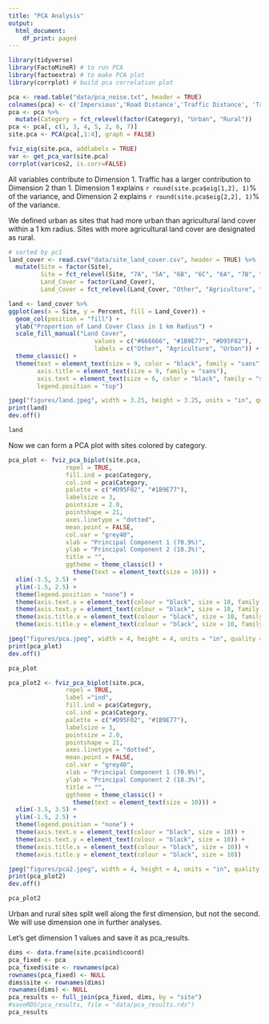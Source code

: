 ```yaml
---
title: "PCA Analysis"
output:
  html_document:
    df_print: paged
---
```

```r
library(tidyverse)
library(FactoMineR) # to run PCA
library(factoextra) # to make PCA plot
library(corrplot) # build pca correlation plot
```

```r
pca <- read.table("data/pca_noise.txt", header = TRUE)
colnames(pca) <- c('Impervious','Road Distance','Traffic Distance', 'Traffic', 'Road Length', 'Traffic Impact', 'Category')
pca <- pca %>% 
  mutate(Category = fct_relevel(factor(Category), "Urban", "Rural"))
pca <- pca[, c(1, 3, 4, 5, 2, 6, 7)]
site.pca <- PCA(pca[,1:4], graph = FALSE)
```

```r
fviz_eig(site.pca, addlabels = TRUE)
var <- get_pca_var(site.pca)
corrplot(var$cos2, is.corr=FALSE)
```

All variables contribute to Dimension 1. Traffic has a larger contribution to Dimension 2 than 1. Dimension 1 explains `r round(site.pca$eig[1,2], 1)`% of the variance, and Dimension 2 explains `r round(site.pca$eig[2,2], 1)`% of the variance. 

We defined urban as sites that had more urban than agricultural land cover within a 1 km radius. Sites with more agricultural land cover are designated as rural.

```r
# sorted by pc1
land_cover <- read.csv("data/site_land_cover.csv", header = TRUE) %>% 
  mutate(Site = factor(Site),
         Site = fct_relevel(Site, "7A", "5A", "6B", "6C", "6A", "7B", "3B", "2C", "1A", "3C", "1B", "2A", "2B", "4C", "8A", "7C", "5B", "5C", "3A", "1C", "4A", "4B", "8B"),
         Land_Cover = factor(Land_Cover),
         Land_Cover = fct_relevel(Land_Cover, "Other", "Agriculture", "Urban"))

land <- land_cover %>% 
ggplot(aes(x = Site, y = Percent, fill = Land_Cover)) +
  geom_col(position = "fill") +
  ylab("Proportion of Land Cover Class in 1 km Radius") +
  scale_fill_manual("Land Cover", 
                        values = c("#666666", "#1B9E77", "#D95F02"), 
                        labels = c("Other", "Agriculture", "Urban")) +
  theme_classic() +
  theme(text = element_text(size = 9, color = "black", family = "sans"), 
        axis.title = element_text(size = 9, family = "sans"), 
        axis.text = element_text(size = 6, color = "black", family = "sans"),
        legend.position = "top")

jpeg("figures/land.jpeg", width = 3.25, height = 3.25, units = "in", quality = 100, res = 300)
print(land)
dev.off()

land
```

Now we can form a PCA plot with sites colored by category.

```r
pca_plot <- fviz_pca_biplot(site.pca,
                repel = TRUE,
                fill.ind = pca$Category,
                col.ind = pca$Category,
                palette = c("#D95F02", "#1B9E77"),
                labelsize = 3,
                pointsize = 2.0,
                pointshape = 21,
                axes.linetype = "dotted",
                mean.point = FALSE,
                col.var = "grey40",
                xlab = "Principal Component 1 (70.9%)",
                ylab = "Principal Component 2 (18.3%)",
                title = "",
                ggtheme = theme_classic() + 
                  theme(text = element_text(size = 10))) +
  xlim(-3.5, 3.5) +
  ylim(-1.5, 2.5) +
  theme(legend.position = "none") +
  theme(axis.text.x = element_text(colour = "black", size = 10, family = "sans")) +
  theme(axis.text.y = element_text(colour = "black", size = 10, family = "sans")) +
  theme(axis.title.x = element_text(colour = "black", size = 10, family = "sans")) +
  theme(axis.title.y = element_text(colour = "black", size = 10, family = "sans")) 

jpeg("figures/pca.jpeg", width = 4, height = 4, units = "in", quality = 100, res = 300)
print(pca_plot)
dev.off()

pca_plot

pca_plot2 <- fviz_pca_biplot(site.pca,
                repel = TRUE,
                label ="ind",
                fill.ind = pca$Category,
                col.ind = pca$Category,
                palette = c("#D95F02", "#1B9E77"),
                labelsize = 3,
                pointsize = 2.0,
                pointshape = 21,
                axes.linetype = "dotted",
                mean.point = FALSE,
                col.var = "grey40",
                xlab = "Principal Component 1 (70.9%)",
                ylab = "Principal Component 2 (18.3%)",
                title = "",
                ggtheme = theme_classic() + 
                  theme(text = element_text(size = 10))) +
  xlim(-3.5, 3.5) +
  ylim(-1.5, 2.5) +
  theme(legend.position = "none") +
  theme(axis.text.x = element_text(colour = "black", size = 10)) +
  theme(axis.text.y = element_text(colour = "black", size = 10)) +
  theme(axis.title.x = element_text(colour = "black", size = 10)) +
  theme(axis.title.y = element_text(colour = "black", size = 10)) 

jpeg("figures/pca2.jpeg", width = 4, height = 4, units = "in", quality = 100, res = 300)
print(pca_plot2)
dev.off()

pca_plot2
```

Urban and rural sites split well along the first dimension, but not the second. We will use dimension one in further analyses. 

Let's get dimension 1 values and save it as pca_results. 

```r
dims <- data.frame(site.pca$ind$coord)
pca_fixed <- pca 
pca_fixed$site <- rownames(pca)
rownames(pca_fixed) <- NULL
dims$site <- rownames(dims)
rownames(dims) <- NULL
pca_results <- full_join(pca_fixed, dims, by = "site")
#saveRDS(pca_results, file = "data/pca_results.rds")
pca_results
```
